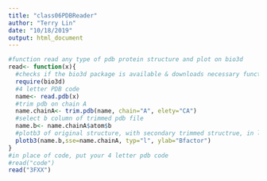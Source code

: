 ```yaml
---
title: "class06PDBReader"
author: "Terry Lin"
date: "10/18/2019"
output: html_document
---
```

```r
#function read any type of pdb protein structure and plot on bio3d
read<- function(x){ 
  #checks if the bio3d package is available & downloads necessary functions
  require(bio3d)
  #4 letter PDB code
  name<- read.pdb(x)
  #trim pdb on chain A
  name.chainA<- trim.pdb(name, chain="A", elety="CA")
  #select b column of trimmed pdb file
  name.b<- name.chainA$atom$b
  #plotb3 of original structure, with secondary trimmed structrue, in line format.
  plotb3(name.b,sse=name.chainA, typ="l", ylab="Bfactor")
}
#in place of code, put your 4 letter pdb code
#read("code")
read("3FXX")

```
